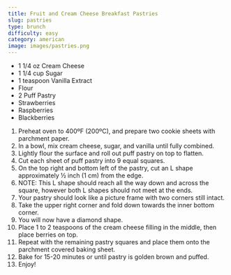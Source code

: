 ```yaml
---
title: Fruit and Cream Cheese Breakfast Pastries
slug: pastries
type: brunch
difficulty: easy
category: american
image: images/pastries.png
---
```


<RecipeLayout>

- 1 1/4 oz Cream Cheese
- 1 1/4 cup Sugar
- 1 teaspoon Vanilla Extract
- Flour
- 2 Puff Pastry
- Strawberries
- Raspberries
- Blackberries

1. Preheat oven to 400ºF (200ºC), and prepare two cookie sheets with parchment paper.
1. In a bowl, mix cream cheese, sugar, and vanilla until fully combined.
1. Lightly flour the surface and roll out puff pastry on top to flatten.
1. Cut each sheet of puff pastry into 9 equal squares.
1. On the top right and bottom left of the pastry, cut an L shape approximately ½ inch (1 cm) from the edge.
1. NOTE: This L shape should reach all the way down and across the square, however both L shapes should not meet at the ends.
1. Your pastry should look like a picture frame with two corners still intact.
1. Take the upper right corner and fold down towards the inner bottom corner.
1. You will now have a diamond shape.
1. Place 1 to 2 teaspoons of the cream cheese filling in the middle, then place berries on top.
1. Repeat with the remaining pastry squares and place them onto the parchment covered baking sheet.
1. Bake for 15-20 minutes or until pastry is golden brown and puffed.
1. Enjoy!

</RecipeLayout>
